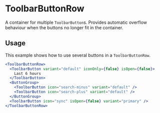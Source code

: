 
# ToolbarButtonRow

A container for multiple `ToolbarButton`s. Provides automatic overflow behaviour when the buttons no longer fit in the container.

## Usage

This example shows how to use several buttons in a `ToolbarButtonRow`.

```jsx
<ToolbarButtonRow>
  <ToolbarButton variant="default" iconOnly={false} isOpen={false}>
    Last 6 hours
  </ToolbarButton>
  <ButtonGroup>
    <ToolbarButton icon="search-minus" variant="default" />
    <ToolbarButton icon="search-plus" variant="default" />
  </ButtonGroup>
  <ToolbarButton icon="sync" isOpen={false} variant="primary" />
</ToolbarButtonRow>
```

<Props of={ToolbarButtonRow} />
